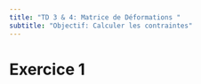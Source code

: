 ```yaml
---
title: "TD 3 & 4: Matrice de Déformations "
subtitle: "Objectif: Calculer les contraintes"
---
```


\thispagestyle{fancy}

# Exercice 1

